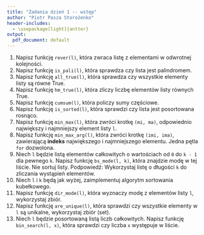 ```yaml
---
title: "Zadania dzień 1 -- wstęp"
author: "Piotr Pasza Storożenko"
header-includes:
  - \usepackage[light]{anttor}
output:
  pdf_document: default
---
```


1. Napisz funkcję `rever(l)`, która zwraca listę z elementami w odwrotnej kolejności.
2. Napisz funkcję `is_pali(l)`, która sprawdza czy lista jest palindromem.
3. Napisz funkcję `all_true(l)`, która sprawdza czy wszystkie elementy listy są równe True.
4. Napisz funkcję `hm_true(l)`, która zliczy liczbę elementów listy równych True.
5. Napisz funkcję `cumsum(l)`, która policzy sumy częściowe.
6. Napisz funkcję `is_sorted(l)`, która sprawdzi czy lista jest posortowana rosnąco.
7. Napisz funkcję `min_max(l)`, która zwróci krotkę `(mi, ma)`, odpowiednio największy i najmniejszy element listy `l`.
8. Napisz funkcję `min_max_arg(l)`, która zwróci krotkę `(imi, ima)`, zawierającą **indeks** największego i najmniejszego elementu. Jedna pętla `for` dozwolona.
9. Niech `l` będzie listą elementów całkowitych o wartościach od `0` do `k - 1` dla pewnego `k`. Napisz funkcję `bs_mode(l, k)`, która znajdzie modę w tej liście. Nie sortuj listy. Podpowiedź: Wykorzystaj listę o długości `k` do zliczania wystąpień elementów.
10. Niech `l` i `k` będą jak wyżej, zaimplementuj algorytm sortowania kubełkowego.
11. Napisz funkcję `dir_mode(l)`, która wyznaczy modę z elementów listy `l`, wykorzystaj zbiór.
12. Napisz funkcję `are_unique(l)`, która sprawdzi czy wszystkie elementy w `l` są unikalne, wykorzystaj zbiór (set).
13. Niech `l` będzie posortowaną listą liczb całkowitych. Napisz funkcję `bin_search(l, x)`, która sprawdzi czy liczba `x` występuje w liście.